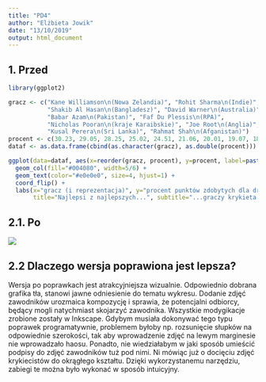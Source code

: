 ```yaml
---
title: "PD4"
author: "Elżbieta Jowik"
date: "13/10/2019"
output: html_document
---
```

  
## 1. Przed  

```r
library(ggplot2)

gracz <- c("Kane Williamson\n(Nowa Zelandia)", "Rohit Sharma\n(Indie)",
           "Shakib Al Hasan\n(Bangladesz)", "David Warner\n(Australia)",
           "Babar Azam\n(Pakistan)", "Faf Du Plessis\n(RPA)",
           "Nicholas Pooran\n(kraje Karaibskie)", "Joe Root\n(Anglia)",
           "Kusal Perera\n(Sri Lanka)", "Rahmat Shah\n(Afganistan)")
procent <- c(30.23, 29.05, 28.25, 25.02, 24.51, 21.06, 20.01, 19.07, 18.16, 14.8)
dataf <- as.data.frame(cbind(as.character(gracz), as.double(procent)))
```

```r
ggplot(data=dataf, aes(x=reorder(gracz, procent), y=procent, label=paste(procent, "%", sep=""))) +
  geom_col(fill="#004080", width=5/6) +
  geom_text(color="#e0e0e0", size=4, hjust=1) + 
  coord_flip() + 
  labs(x="gracz (i reprezentacja)", y="procent punktów zdobytych dla drużyny",
       title="Najlepsi z najlepszych...", subtitle="...graczy krykieta w swoich reprezentacjach")
```  

##  2.1. Po  


![](./edit.svg)

## 2.2  Dlaczego wersja poprawiona jest lepsza?  
Wersja po poprawkach jest atrakcyjniejsza wizualnie. Odpowiednio dobrana grafika tła, stanowi jawne odniesienie do tematu wykresu. 
Dodanie zdjęć zawodników urozmaica kompozycję i sprawia, że potencjalni odbiorcy, będący mogli natychmiast skojarzyć zawodnika. 
Wszystkie modygikacje zrobione zostały w Inkscape. 
Gdybym musiała dokonywać tego typu poprawek programatywnie, problemem byłoby np. rozsunięcie słupków na odpowiednie szerokości, tak aby wprowadzenie zdjęć na lewym marginesie nie wprowadzało haosu. Ponadto, nie wiedziałabym w jaki sposób umieścić podpisy do zdjęć zawodników tuż pod nimi. Ni mówiąc już o docięciu zdjęć krykiecistów do okrągłego kształtu. Dzięki wykorzystanemu narzędziu, zabiegi te można było wykonać w sposób intuicyjny. 
